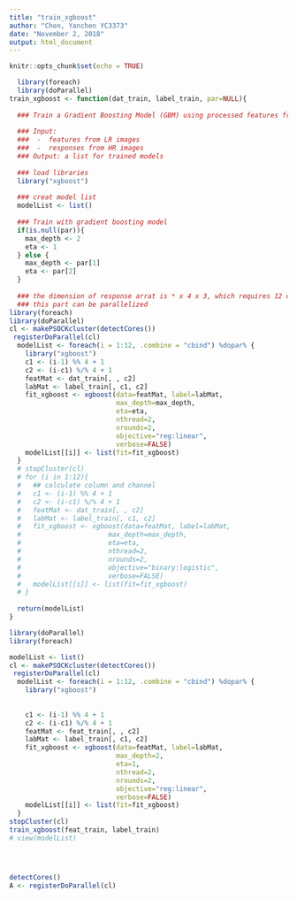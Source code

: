 ```yaml
---
title: "train_xgboost"
author: "Chen, Yanchen YC3373"
date: "November 2, 2018"
output: html_document
---
```


```r
knitr::opts_chunk$set(echo = TRUE)
```

```r
  library(foreach)
  library(doParallel)
train_xgboost <- function(dat_train, label_train, par=NULL){
  
  ### Train a Gradient Boosting Model (GBM) using processed features from training images
  
  ### Input: 
  ###  -  features from LR images 
  ###  -  responses from HR images
  ### Output: a list for trained models
  
  ### load libraries
  library("xgboost")
  
  ### creat model list
  modelList <- list()
  
  ### Train with gradient boosting model
  if(is.null(par)){
    max_depth <- 2
    eta <- 1
  } else {
    max_depth <- par[1]
    eta <- par[2]
  }
  
  ### the dimension of response arrat is * x 4 x 3, which requires 12 classifiers
  ### this part can be parallelized
library(foreach)
library(doParallel)
cl <- makePSOCKcluster(detectCores())
 registerDoParallel(cl)
  modelList <- foreach(i = 1:12, .combine = "cbind") %dopar% {
    library("xgboost")
    c1 <- (i-1) %% 4 + 1
    c2 <- (i-c1) %/% 4 + 1
    featMat <- dat_train[, , c2]
    labMat <- label_train[, c1, c2]
    fit_xgboost <- xgboost(data=featMat, label=labMat,
                           max_depth=max_depth,
                           eta=eta,
                           nthread=2,
                           nrounds=2,
                           objective="reg:linear", 
                           verbose=FALSE)
    modelList[[i]] <- list(fit=fit_xgboost)
  }
  # stopCluster(cl)
  # for (i in 1:12){
  #   ## calculate column and channel
  #   c1 <- (i-1) %% 4 + 1
  #   c2 <- (i-c1) %/% 4 + 1
  #   featMat <- dat_train[, , c2]
  #   labMat <- label_train[, c1, c2]
  #   fit_xgboost <- xgboost(data=featMat, label=labMat,
  #                      max_depth=max_depth,
  #                      eta=eta,
  #                      nthread=2,
  #                      nrounds=2,
  #                      objective="binary:logistic", 
  #                      verbose=FALSE)
  #   modelList[[i]] <- list(fit=fit_xgboost)
  # }
  
  return(modelList)
}
```

```r

library(doParallel)
library(foreach)

modelList <- list()
cl <- makePSOCKcluster(detectCores())
 registerDoParallel(cl)
  modelList <- foreach(i = 1:12, .combine = "cbind") %dopar% {
    library("xgboost")
   
  
    c1 <- (i-1) %% 4 + 1
    c2 <- (i-c1) %/% 4 + 1
    featMat <- feat_train[, , c2]
    labMat <- label_train[, c1, c2]
    fit_xgboost <- xgboost(data=featMat, label=labMat,
                           max_depth=2,
                           eta=1,
                           nthread=2,
                           nrounds=2,
                           objective="reg:linear", 
                           verbose=FALSE)
    modelList[[i]] <- list(fit=fit_xgboost)
  }
stopCluster(cl)
train_xgboost(feat_train, label_train)
# view(modelList)




detectCores()
A <- registerDoParallel(cl)

````































